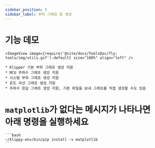 ```yaml
---
sidebar_position: 5
sidebar_label: 부하 그래프 등 생성
---
```





# 기능 데모

    <ImageView image={require('@site/docs/ToolsDoc/fly-tools/img/utils.gif').default} size="100%" align="left" />

    * Klipper 기본 부하 그래프 생성 지원
    * MCU 주파수 그래프 생성 지원
    * 시스템 부하 그래프 생성 지원
    * 온도 곡선 그래프 생성 지원
    * 주파수 응답 그래프 생성 지원, 기존 파일을 보내 그래프를 직접 생성할 수도 있음


# `matplotlib`가 없다는 메시지가 나타나면 아래 명령을 실행하세요

    ```bash
    ~/klippy-env/bin/pip install -v matplotlib
    ```